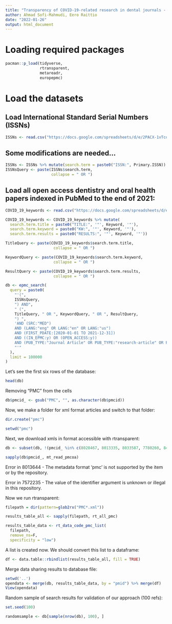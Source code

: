 ```yaml
---
title: "Transparency of COVID-19-related research in dental journals - Database creation"
author: Ahmad Sofi-Mahmudi, Eero Raittio
date: "2022-01-26"
output: html_document
---
```


# Loading required packages

```r
pacman::p_load(tidyverse,
               rtransparent, 
               metareadr, 
               europepmc)
```


# Load the datasets

## Load International Standard Serial Numbers (ISSNs)

```r
ISSNs <- read.csv("https://docs.google.com/spreadsheets/d/e/2PACX-1vTcoDSEDhtzrYe8u8hkLC9OQ9fZHaQn8cBNZt_7k-qnqtDFP0OCxXPj9aM38D0umO2stdox41C1eZAi/pub?gid=0&single=true&output=csv")
```

## Some modifications are needed...
```r
ISSNs <- ISSNs %>% mutate(search.term = paste0("ISSN:", Primary.ISSN))
ISSNsQuery <- paste(ISSNs$search.term, 
                    collapse = " OR ")
```

## Load all open access dentistry and oral health papers indexed in PubMed to the end of 2021:

```r
COVID_19_keywords <- read.csv("https://docs.google.com/spreadsheets/d/e/2PACX-1vS6ibaTIJ0-4MiOZrLHKwo-Ya3MjlGX4f-dPQwdmWwQZhRGi6C83K1I_WceUJPH9zGyBc4L-lSalET_/pub?output=csv")
```

```r
COVID_19_keywords <- COVID_19_keywords %>% mutate(
  search.term.title = paste0("TITLE:", '"', Keyword, '"'),
  search.term.keyword = paste0("KW:", '"', Keyword, '"'),
  search.term.results = paste0("RESULTS:", '"', Keyword, '"'))

TitleQuery <- paste(COVID_19_keywords$search.term.title,
                     collapse = " OR ")

KeywordQuery <- paste(COVID_19_keywords$search.term.keyword,
                     collapse = " OR ")

ResultQuery <- paste(COVID_19_keywords$search.term.results,
                     collapse = " OR ")
```


```r
db <- epmc_search(
  query = paste0(
    "'(",
    ISSNsQuery,
    ") AND",
    " (",
    TitleQuery, " OR ", KeywordQuery, " OR ", ResultQuery,
    ") ",
    'AND (SRC:"MED") 
    AND (LANG:"eng" OR LANG:"en" OR LANG:"us") 
    AND (FIRST_PDATE:[2020-01-01 TO 2021-12-31])
    AND ((IN_EPMC:y) OR (OPEN_ACCESS:y))
    AND (PUB_TYPE:"Journal Article" OR PUB_TYPE:"research-article" OR PUB_TYPE:"rapid-communication" OR PUB_TYPE:"product-review")',
    "'"
  ),
  limit = 100000
)
```


Let's see the first six rows of the database:
```r
head(db)
```

Removing "PMC" from the cells
```r
db$pmcid_ <- gsub("PMC", "", as.character(db$pmcid))
```

Now, we make a folder for xml format articles and switch to that folder:
```r
dir.create("pmc")

setwd("pmc")
```

Next, we download xmls in format accessible with rtransparent:
```r
db <- subset(db, !(pmcid_ %in% c(8028467, 8013335, 8033587, 7780260, 8463922, 7342805, 7530803))) #removed due to the error "The metadata format 'pmc' is not supported by the item or by the repository."

sapply(db$pmcid_, mt_read_pmcoa)
```
Error in 8013644 - The metadata format 'pmc' is not supported by the item or by the repository.

Error in 7572235 - The value of the identifier argument is unknown or illegal in this repository.

Now we run rtransparent:
```r
filepath = dir(pattern=glob2rx("PMC*.xml"))

results_table_all <- sapply(filepath, rt_all_pmc)

results_table_data <- rt_data_code_pmc_list(
  filepath,
  remove_ns=F,
  specificity = "low")
```

A list is created now. We should convert this list to a dataframe:
```r
df <- data.table::rbindlist(results_table_all, fill = TRUE)
```


Merge data sharing results to database file:

```r
setwd('..')
opendata <- merge(db, results_table_data, by = "pmid") %>% merge(df)
View(opendata)
```


Random sample of search results for validation of our approach (100 refs):
```r
set.seed(100)

randomsample <- db[sample(nrow(db), 100), ]
```

